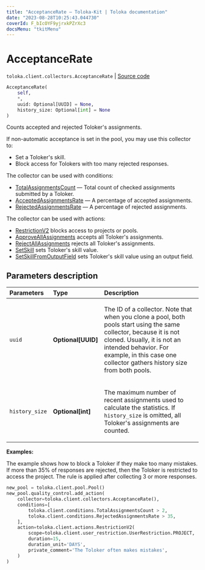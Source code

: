 ```yaml
---
title: "AcceptanceRate — Toloka-Kit | Toloka documentation"
date: "2023-08-28T10:25:43.044730"
coverId: F_bIcOYF9yjrxkPZrXc3
docsMenu: "tkitMenu"
---
```


# AcceptanceRate

`toloka.client.collectors.AcceptanceRate` | [Source code](https://github.com/Toloka/toloka-kit/blob/v1.2.1/src/client/collectors.py#L74)

```python
AcceptanceRate(
    self,
    *,
    uuid: Optional[UUID] = None,
    history_size: Optional[int] = None
)
```

Counts accepted and rejected Toloker's assignments.

If non-automatic acceptance is set in the pool, you may use this collector to:
- Set a Toloker's skill.
- Block access for Tolokers with too many rejected responses.

The collector can be used with conditions:
* [TotalAssignmentsCount](/docs/toloka-kit/reference/toloka.client.conditions.TotalAssignmentsCount) — Total count of checked assignments submitted by a Toloker.
* [AcceptedAssignmentsRate](/docs/toloka-kit/reference/toloka.client.conditions.AcceptedAssignmentsRate) — A percentage of accepted assignments.
* [RejectedAssignmentsRate](/docs/toloka-kit/reference/toloka.client.conditions.RejectedAssignmentsRate) — A percentage of rejected assignments.

The collector can be used with actions:
* [RestrictionV2](/docs/toloka-kit/reference/toloka.client.actions.RestrictionV2) blocks access to projects or pools.
* [ApproveAllAssignments](/docs/toloka-kit/reference/toloka.client.actions.ApproveAllAssignments) accepts all Toloker's assignments.
* [RejectAllAssignments](/docs/toloka-kit/reference/toloka.client.actions.RejectAllAssignments) rejects all Toloker's assignments.
* [SetSkill](/docs/toloka-kit/reference/toloka.client.actions.SetSkill) sets Toloker's skill value.
* [SetSkillFromOutputField](/docs/toloka-kit/reference/toloka.client.actions.SetSkillFromOutputField) sets Toloker's skill value using an output field.

## Parameters description

| Parameters | Type | Description |
| :----------| :----| :-----------|
`uuid`|**Optional\[UUID\]**|<p>The ID of a collector. Note that when you clone a pool, both pools start using the same collector, because it is not cloned. Usually, it is not an intended behavior. For example, in this case one collector gathers history size from both pools.</p>
`history_size`|**Optional\[int\]**|<p>The maximum number of recent assignments used to calculate the statistics. If `history_size` is omitted, all Toloker's assignments are counted.</p>

**Examples:**

The example shows how to block a Toloker if they make too many mistakes.
If more than 35% of responses are rejected, then the Toloker is restricted to access the project.
The rule is applied after collecting 3 or more responses.

```python
new_pool = toloka.client.pool.Pool()
new_pool.quality_control.add_action(
    collector=toloka.client.collectors.AcceptanceRate(),
    conditions=[
        toloka.client.conditions.TotalAssignmentsCount > 2,
        toloka.client.conditions.RejectedAssignmentsRate > 35,
    ],
    action=toloka.client.actions.RestrictionV2(
        scope=toloka.client.user_restriction.UserRestriction.PROJECT,
        duration=15,
        duration_unit='DAYS',
        private_comment='The Toloker often makes mistakes',
    )
)
```